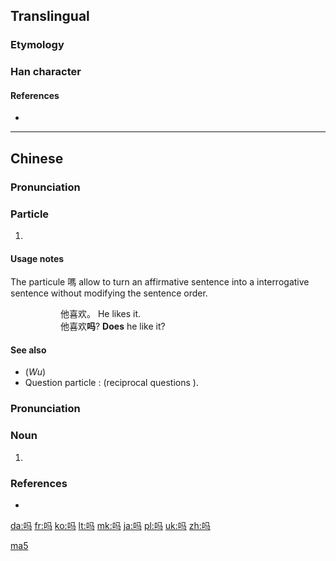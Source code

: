 {{also|嗎}}
==Translingual==
{{stroke order|stroke=6}}
{{stroke order|type=animate}}

===Etymology===
{{Han compound|马|口|c1=p|c2=s|ls=psc}}

===Han character===
{{Han char|rn=30|rad=口|as=03|sn=6|four=|canj=口弓女一 (RNVM)|ids=⿰[[口]][[马]]}}

====References====
* {{Han ref|kx=0177.021|hdz=10584.110|uh=5417|ud=21527}}

----

==Chinese==
{{zh-hanzi-box|[[吗]]|[[嗎]]}}

===Pronunciation===
{{zh-pron
|m=ma
|c=maa1
|ma=y
|cat=particle
}}

===Particle===
{{zh-particle}}

# {{context|Beginning Mandarin|lang=zh|sort=ma5}} {{non-gloss definition|final interrogative particle on a yes/no question}}
#: {{zh-usex|你 喜欢 吗？|Do you like it?|link=y}}

====Usage notes====
The particule 嗎 allow to turn an affirmative sentence into a interrogative sentence without modifying the sentence order.
:: 他喜欢。 He likes it.
:: 他喜欢'''吗'''? '''Does''' he like it?

====See also====
* (''Wu'') {{zh-l|𠲎}}
* Question particle : {{zh-l|呢}} (reciprocal questions ).

===Pronunciation===
{{zh-pron
|m=mǎ
|c=maa1
|h=pfs=mâ
|mn=mô͘
|ma=y
|cat=n
}}

===Noun===
{{zh-noun}}

# {{non-gloss definition|used for phonetic in {{zh-l|嗎啡/吗啡}} ([[morphine]]), {{zh-l|嗎哪/吗哪}} ([[manna]])}}

===References===
* {{cite web
| url = http://www.mdbg.net/chindict/chindict.php?page=worddict&wdrst=0&wdqb=吗
| title = 吗
| work = MDBG English to Chinese dictionary ( Based on CC-CEDICT )
| language = Mandarin/English
| accessdate = 2014-02-17}}

[[Category:Chinese interrogative particles|ma5]]

[[da:吗]]
[[fr:吗]]
[[ko:吗]]
[[lt:吗]]
[[mk:吗]]
[[ja:吗]]
[[pl:吗]]
[[uk:吗]]
[[zh:吗]]